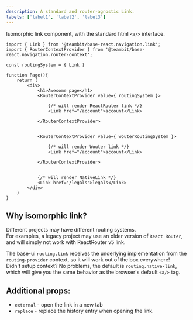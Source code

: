 ```yaml
---
description: A standard and router-agnostic Link. 
labels: ['label1', 'label2', 'label3']
---
```




Isomorphic link component, with the standard html `<a/>` interface.

```tsx
import { Link } from '@teambit/base-react.navigation.link';
import { RouterContextProvider } from '@teambit/base-react.navigation.router-context';

const routingSystem = { Link }

function Page(){
	return (
		<div>
			<h1>Awesome page</h1>
			<RouterContextProvider value={ routingSystem }>

				{/* will render ReactRouter link */}
				<Link href="/account">account</Link>

			</RouterContextProvider>


			<RouterContextProvider value={ wouterRoutingSystem }>

				{/* will render Wouter link */}
				<Link href="/account">account</Link>

			</RouterContextProvider>


			{/* will render NativeLink */}
			<Link href="/legals">legals</Link>
		</div>
	)
}
```

## Why isomorphic link?

Different projects may have different routing systems.  
For examples, a legacy project may use an older version of `React Router`, and will simply not work with ReactRouter v5 link.

The base-ui `routing.link` receives the underlying implementation from the `routing-provider` context, so it will work out of the box everywhere!  
Didn't setup context? No problems, the default is `routing.native-link`, which will give you the same behavior as the browser's default `<a/>` tag.

## Additional props:

-   `external` - open the link in a new tab
-   `replace` - replace the history entry when opening the link.

